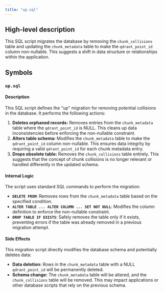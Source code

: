 ```yaml
---
title: "up.sql"
---
```


## High-level description
This SQL script migrates the database by removing the `chunk_collisions` table and updating the `chunk_metadata` table to make the `qdrant_point_id` column non-nullable. This suggests a shift in data structure or relationships within the application.

## Symbols
### `up.sql`
#### Description
This SQL script defines the "up" migration for removing potential collisions in the database. It performs the following actions:

1. **Deletes orphaned records:** Removes entries from the `chunk_metadata` table where the `qdrant_point_id` is NULL. This cleans up data inconsistencies before enforcing the non-nullable constraint.
2. **Alters table schema:** Modifies the `chunk_metadata` table to make the `qdrant_point_id` column non-nullable. This ensures data integrity by requiring a valid `qdrant_point_id` for each chunk metadata entry.
3. **Drops obsolete table:** Removes the `chunk_collisions` table entirely. This suggests that the concept of chunk collisions is no longer relevant or handled differently in the updated schema.

#### Internal Logic
The script uses standard SQL commands to perform the migration:

* **`DELETE FROM`**: Removes rows from the `chunk_metadata` table based on the specified condition.
* **`ALTER TABLE ... ALTER COLUMN ... SET NOT NULL`**: Modifies the column definition to enforce the non-nullable constraint.
* **`DROP TABLE IF EXISTS`**: Safely removes the table only if it exists, preventing errors if the table was already removed in a previous migration attempt. 

#### Side Effects
This migration script directly modifies the database schema and potentially deletes data:

* **Data deletion:** Rows in the `chunk_metadata` table with a NULL `qdrant_point_id` will be permanently deleted.
* **Schema change:** The `chunk_metadata` table will be altered, and the `chunk_collisions` table will be removed. This may impact applications or other database scripts that rely on the previous schema. 
